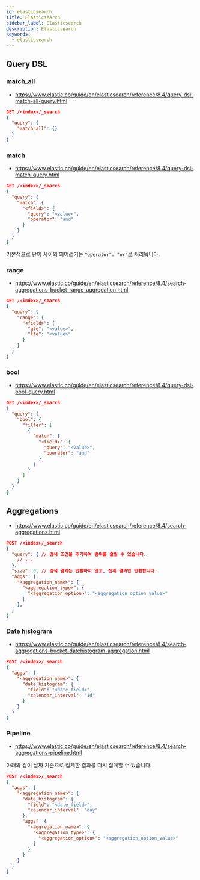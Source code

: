 ```yaml
---
id: elasticsearch
title: Elasticsearch
sidebar_label: Elasticsearch
description: Elasticsearch
keywords:
  - elasticsearch
---
```


## Query DSL

### match_all

- https://www.elastic.co/guide/en/elasticsearch/reference/8.4/query-dsl-match-all-query.html

```json
GET /<index>/_search
{
  "query": {
    "match_all": {}
  }
}
```

### match

- https://www.elastic.co/guide/en/elasticsearch/reference/8.4/query-dsl-match-query.html

```json
GET /<index>/_search
{
  "query": {
    "match": {
      "<field>": {
        "query": "<value>",
        "operator": "and"
      }
    }
  }
}
```

기본적으로 단어 사이의 띄어쓰기는 `"operator": "or"`로 처리됩니다.

### range

- https://www.elastic.co/guide/en/elasticsearch/reference/8.4/search-aggregations-bucket-range-aggregation.html

```json
GET /<index>/_search
{
  "query": {
    "range": {
      "<field>": {
        "gte": "<value>",
        "lte": "<value>"
      }
    }
  }
}
```

### bool

- https://www.elastic.co/guide/en/elasticsearch/reference/8.4/query-dsl-bool-query.html

```json
GET /<index>/_search
{
  "query": {
    "bool": {
      "filter": [
        {
          "match": {
            "<field>": {
              "query": "<value>",
              "operator": "and"
            }
          }
        }
      ]
    }
  }
}
```

## Aggregations

- https://www.elastic.co/guide/en/elasticsearch/reference/8.4/search-aggregations.html

```json
POST /<index>/_search
{
  "query": { // 검색 조건을 추가하여 범위를 줄일 수 있습니다.
    // ...
  },
  "size": 0, // 검색 결과는 반환하지 않고, 집계 결과만 반환합니다.
  "aggs": {
    "<aggregation_name>": {
      "<aggregation_type>": {
        "<aggregation_option>": "<aggregation_option_value>"
      }
    },
  }
}
```

### Date histogram

- https://www.elastic.co/guide/en/elasticsearch/reference/8.4/search-aggregations-bucket-datehistogram-aggregation.html

```json
POST /<index>/_search
{
  "aggs": {
    "<aggregation_name>": {
      "date_histogram": {
        "field": "<date_field>",
        "calendar_interval": "1d"
      }
    }
  }
}
```

### Pipeline

- https://www.elastic.co/guide/en/elasticsearch/reference/8.4/search-aggregations-pipeline.html

아래와 같이 날짜 기준으로 집계한 결과를 다시 집계할 수 있습니다.

```json
POST /<index>/_search
{
  "aggs": {
    "<aggregation_name>": {
      "date_histogram": {
        "field": "<date_field>",
        "calendar_interval": "day"
      },
      "aggs": {
        "<aggregation_name>": {
          "<aggregation_type>": {
            "<aggregation_option>": "<aggregation_option_value>"
          }
        }
      }
    }
  }
}
```
